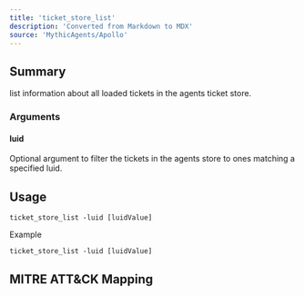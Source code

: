 ```yaml
---
title: 'ticket_store_list'
description: 'Converted from Markdown to MDX'
source: 'MythicAgents/Apollo'
---
```


## Summary
list information about all loaded tickets in the agents ticket store.


### Arguments


#### luid
Optional argument to filter the tickets in the agents store to ones matching a specified luid.



## Usage
```
ticket_store_list -luid [luidValue]
```

Example
```
ticket_store_list -luid [luidValue]
```

## MITRE ATT&CK Mapping
